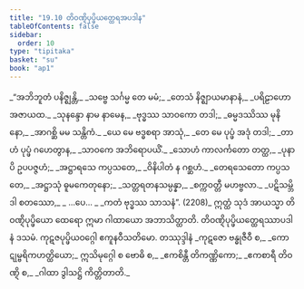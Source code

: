 ```yaml
---
title: "19.10 တိဝဏ္ဋိပုပ္ဖိယတ္ထေရအပဒါန"
tableOfContents: false
sidebar:
  order: 10
type: "tipitaka"
basket: "su"
book: "ap1"
---
```



<DynamicBreadcrumb />

<Division number="57" book="ap1" e="ch" v="20" p="219">

<Paragraph number="2655" type="verses" book="ap1">
_“အဘိဘူတံ ပနိဇ္ဈန္တိ,_  
_သဗ္ဗေ သင်္ဂမ္မ တေ မမံ;_  
_တေသံ နိဇ္ဈာယမာနာနံ,_  
_ပရိဠာဟော အဇာယထ._  

</Paragraph>

</Division>
<Division number="58" book="ap1" e="ch" v="20" p="219">

<Paragraph number="2656" type="verses" book="ap1">
_သုနန္ဒော နာမ နာမေန,_  
_ဗုဒ္ဓဿ သာဝကော တဒါ;_  
_ဓမ္မဒဿိဿ မုနိနော,_  
_အာဂစ္ဆိ မမ သန္တိကံ._  

</Paragraph>

</Division>
<Division number="59" book="ap1" e="ch" v="20" p="219">

<Paragraph number="2657" type="verses" book="ap1">
_ယေ မေ ဗဒ္ဓစရာ အာသုံ,_  
_တေ မေ ပုပ္ဖံ အဒုံ တဒါ;_  
_တာဟံ ပုပ္ဖံ ဂဟေတွာန,_  
_သာဝကေ အဘိရောပယိံ._  

</Paragraph>

</Division>
<Division number="60" book="ap1" e="ch" v="20" p="219">

<Paragraph number="2658" type="verses" book="ap1">
_သောဟံ ကာလင်္ကတော တတ္ထ,_  
_ပုနာပိ ဥပပဇ္ဇဟံ;_  
_အဋ္ဌာရသေ ကပ္ပသတေ,_  
_ဝိနိပါတံ န ဂစ္ဆဟံ._  

</Paragraph>

</Division>
<Division number="61" book="ap1" e="ch" v="20" p="219">

<Paragraph number="2659" type="verses" book="ap1">
_တေရသေတော ကပ္ပသတေ,_  
_အဋ္ဌာသုံ ဓူမကေတုနော;_  
_သတ္တရတနသမ္ပန္နာ,_  
_စက္ကဝတ္တီ မဟဗ္ဗလာ._  

</Paragraph>

</Division>
<Division number="62" book="ap1" e="ch" v="20" p="219">

<Paragraph number="2660" type="verses" book="ap1">
_ပဋိသမ္ဘိဒါ စတဿော,_  
_ …ပေ… _  
_ကတံ ဗုဒ္ဓဿ သာသနံ”. (2208)_  

</Paragraph>

<Paragraph number="2661" book="ap1">
ဣတ္ထံ သုဒံ အာယသ္မာ တိဝဏ္ဋိပုပ္ဖိယော ထေရော ဣမာ ဂါထာယော အဘာသိတ္ထာတိ.

</Paragraph>
</Division>

<Paragraph number="2662" type="center" book="ap1">
တိဝဏ္ဋိပုပ္ဖိယတ္ထေရဿာပဒါနံ ဒသမံ.



</Paragraph>

<Paragraph number="2663" type="center" book="ap1">
ကုဋဇပုပ္ဖိယဝဂ္ဂေါ ဧကူနဝီသတိမော.



</Paragraph>

<Paragraph number="2664" type="center" book="ap1">
တဿုဒ္ဒါနံ


</Paragraph>

<Paragraph number="2665" type="verses" book="ap1">
_ကုဋဇော ဗန္ဓုဇီဝီ စ,_  
_ကောဋုမ္ဗရိကဟတ္ထိယော;_  
ဣသိမုဂ္ဂေါ စ ဗောဓိ စ,_  
_ဧကစိန္တီ တိကဏ္ဏိကော;_  
_ဧကစာရီ တိဝဏ္ဋိ စ,_  
_ဂါထာ ဒွါသဋ္ဌိ ကိတ္တိတာတိ._
</Paragraph>